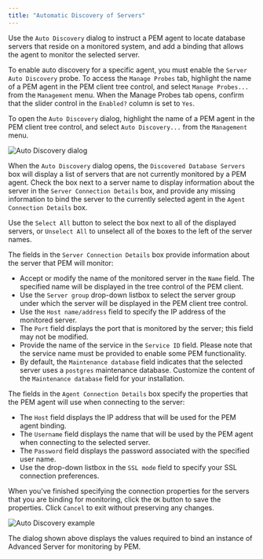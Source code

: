 ```yaml
---
title: "Automatic Discovery of Servers"
---
```


<div id="auto_discovery_dialog" class="registered_link"></div>


Use the `Auto Discovery` dialog to instruct a PEM agent to locate database servers that reside on a monitored system, and add a binding that allows the agent to monitor the selected server.

To enable auto discovery for a specific agent, you must enable the `Server Auto Discovery` probe. To access the `Manage Probes` tab, highlight the name of a PEM agent in the PEM client tree control, and select `Manage Probes...` from the `Management` menu. When the Manage Probes tab opens, confirm that the slider control in the `Enabled?` column is set to `Yes`.

To open the `Auto Discovery` dialog, highlight the name of a PEM agent in the PEM client tree control, and select `Auto Discovery...` from the `Management` menu.

![Auto Discovery dialog](../images/auto_discovery.png)

When the `Auto Discovery` dialog opens, the `Discovered Database Servers` box will display a list of servers that are not currently monitored by a PEM agent. Check the box next to a server name to display information about the server in the `Server Connection Details` box, and provide any missing information to bind the server to the currently selected agent in the `Agent Connection Details` box.

Use the `Select All` button to select the box next to all of the displayed servers, or `Unselect All` to unselect all of the boxes to the left of the server names.

The fields in the `Server Connection Details` box provide information about the server that PEM will monitor:

-   Accept or modify the name of the monitored server in the `Name` field. The specified name will be displayed in the tree control of the PEM client.
-   Use the `Server group` drop-down listbox to select the server group under which the server will be displayed in the PEM client tree control.
-   Use the `Host name/address` field to specify the IP address of the monitored server.
-   The `Port` field displays the port that is monitored by the server; this field may not be modified.
-   Provide the name of the service in the `Service ID` field. Please note that the service name must be provided to enable some PEM functionality.
-   By default, the `Maintenance database` field indicates that the selected server uses a `postgres` maintenance database. Customize the content of the `Maintenance database` field for your installation.

The fields in the `Agent Connection Details` box specify the properties that the PEM agent will use when connecting to the server:

-   The `Host` field displays the IP address that will be used for the PEM agent binding.
-   The `Username` field displays the name that will be used by the PEM agent when connecting to the selected server.
-   The `Password` field displays the password associated with the specified user name.
-   Use the drop-down listbox in the `SSL mode` field to specify your SSL connection preferences.

When you've finished specifying the connection properties for the servers that you are binding for monitoring, click the `OK` button to save the properties. Click `Cancel` to exit without preserving any changes.

![Auto Discovery example](../images/auto_discovery_example.png)

The dialog shown above displays the values required to bind an instance of Advanced Server for monitoring by PEM.
